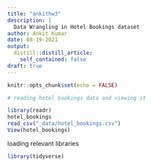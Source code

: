 ```yaml
---
title: "ankithw3"
description: |
  Data Wrangling in Hotel Bookings dataset
author: Ankit Kumar
date: 08-19-2021
output:
  distill::distill_article:
    self_contained: false
draft: true
---
```



```r
knitr::opts_chunk$set(echo = FALSE)
```

```r
# reading hotel bookings data and viewing it

library(readr)
hotel_bookings
read_csv("_data/hotel_bookings.csv")
View(hotel_bookings)
```

loading relevant libraries

```r
library(tidyverse)
```

